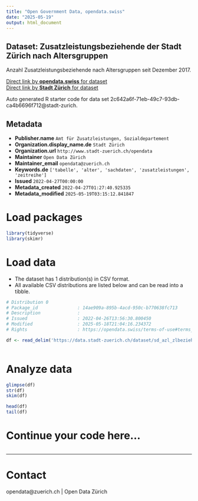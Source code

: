 ```yaml
---
title: "Open Government Data, opendata.swiss"
date: "2025-05-19"
output: html_document
---
```


## Dataset: Zusatzleistungsbeziehende der Stadt Zürich nach Altersgruppen

Anzahl Zusatzleistungsbeziehende nach Altersgruppen seit Dezember 2017. 


[Direct link by **opendata.swiss** for dataset](https://opendata.swiss/de/dataset/zusatzleistungsbeziehende-der-stadt-zurich-nach-altersgruppen)<br>
[Direct link by **Stadt Zürich** for dataset](https://data.stadt-zuerich.ch/dataset/sd_azl_zlbeziehende_altersgruppen)

Auto generated R starter code for data set 2c642a6f-71eb-49c7-93db-ca4b6696f712@stadt-zurich.

## Metadata

- **Publisher.name** `Amt für Zusatzleistungen, Sozialdepartement`
- **Organization.display_name.de** `Stadt Zürich`
- **Organization.url** `http://www.stadt-zuerich.ch/opendata`
- **Maintainer** `Open Data Zürich`
- **Maintainer_email** `opendata@zuerich.ch`
- **Keywords.de** `['tabelle', 'alter', 'sachdaten', 'zusatzleistungen', 'zeitreihe']`
- **Issued** `2022-04-27T00:00:00`
- **Metadata_created** `2022-04-27T01:27:40.925335`
- **Metadata_modified** `2025-05-19T03:15:12.841847`


# Load packages

```r

library(tidyverse)
library(skimr)

```

# Load data

-   The dataset has 1 distribution(s) in CSV format.
-   All available CSV distributions are listed below and can be read into a tibble.

```r

# Distribution 0
# Package_id               : 14ae909a-895b-4acd-950c-b770638fc713
# Description              : 
# Issued                   : 2022-04-26T13:56:30.800450
# Modified                 : 2025-05-18T21:04:16.234372
# Rights                   : https://opendata.swiss/terms-of-use#terms_open

df <- read_delim('https://data.stadt-zuerich.ch/dataset/sd_azl_zlbeziehende_altersgruppen/download/sd_azl_zlbeziehende_altersgruppen.csv')



```

# Analyze data

```r

glimpse(df)
str(df)
skim(df)

head(df)
tail(df)

```

# Continue your code here...

```r

```

------------------------------------------------------------------------

# Contact

opendata@zuerich.ch | Open Data Zürich

